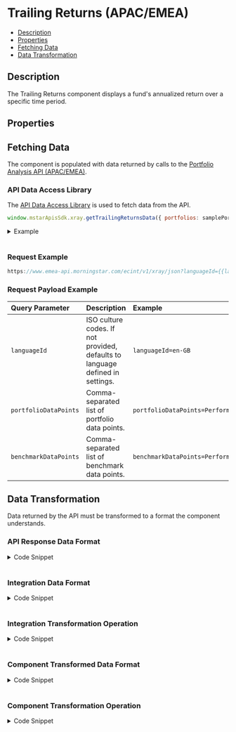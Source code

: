 
<Meta title="TrailingReturns" component={TrailingReturns} />

<style> {
  `
    details {
      padding: 10px;
      font-weight: bold;
      color: white;
      background: #3c3c3c;
    }
    summary {
      font-family: "Nunito Sans","San Francisco",BlinkMacSystemFont,"Segoe UI","Helvetica Neue",Helvetica,Arial,sans-serif;
      cursor: pointer;
    }
    .summary-text {
      padding-left: 5px;
      font-size: 15px;
    }
    .v-application--wrap {
        min-height: 100%
    }
  `}
  
</style>

# Trailing Returns (APAC/EMEA)

- [Description](#description)
- [Properties](#properties)
- [Fetching Data](#fetching-data)
- [Data Transformation](#data-transformation)

## Description
The Trailing Returns component displays a fund's annualized return over a specific time period.

<Canvas withSource="open" withToolbar>
  <Story id="components-trailing-returns--story-details"></Story>
</Canvas>

## Properties

<ArgsTable of={TrailingReturns} />

## Fetching Data

The component is populated with data returned by calls to the <a href={PORTFOLIO_ANALYSIS_EMEA_URL} target="_blank">Portfolio Analysis API (APAC/EMEA)</a>.
<!--
- [API Data Access Library](#api-data-access-library)
- [Request Example](#request)
- [Request Payload Example](#request-payload)
-->
### API Data Access Library

The <a href={DATA_ACCESS_LIBRARY} target="_blank">API Data Access Library</a> is used to fetch data from the API.

``` javascript dark
window.mstarApisSdk.xray.getTrailingReturnsData({ portfolios: samplePortfolio });
```
<details>
  <summary><span class="summary-text">Example</span></summary>

``` javascript dark
const samplePortfolio = {
    type: 3,
    benchmarkId: 'XIUSA0010V',
    holdings: [
        {
            identifier: 'F0GBR052QA',
            identifierType: 'MSID',
            amount: 5000,
        },
        {
            identifier: 'F000000EY1',
            identifierType: 'MSID',
            amount: 2500,
        },
        {
            identifier: 'F00000OXG7',
            identifierType: 'MSID',
            amount: 2000,
        },
        {
            identifier: 'F00000TWNO',
            identifierType: 'MSID',
            amount: 10000,
        },
    ],
    name: 'UK demo portfolio - amount',
};
window.mstarApisSdk.xray.getTrailingReturnsData({ portfolios: samplePortfolio });
```
</details>
&nbsp;

### Request Example

```javascript dark
https://www.emea-api.morningstar.com/ecint/v1/xray/json?languageId={{languageId}}&portfolioDataPoints={{portfolioDataPoints}}&benchmarkDataPoints={{benchmarkDataPoints}}

```
### Request Payload Example

| Query Parameter | Description|Example |
| :----------- | :--------| :----------- | 
| `languageId` |	ISO culture codes. If not provided, defaults to language defined in settings. |`languageId=en-GB` |
| `portfolioDataPoints` |Comma-separated list of portfolio data points.|`portfolioDataPoints=PerformanceReturn` | 
| `benchmarkDataPoints` | Comma-separated list of benchmark data points.|`benchmarkDataPoints=PerformanceReturn` |

## Data Transformation

Data returned by the API must be transformed to a format the component understands.
<!--
- [API Response Data Format](#api-response-data-format)
- [Integration Data Format](#integration-data-format) 
- [Integration Transformation Operation](#integration-transformation-operation) 
- [Component Transformed Data Format](#component-transformed-data-format) 
- [Component Transformation Operation](#component-transformation-operation) 
-->
### API Response Data Format
<details>
  <summary><span class="summary-text">Code Snippet</span></summary>

```json dark
{
    "trailingPerformance": [
        {
            "type": "MonthEnd",
            "returnType": "TotalReturn",
            "currencyId": "GBP",
            "endDate": "2022-06-30",
            "returns": [
                {
                    "timePeriod": "M0",
                    "value": -8.60358
                },
                {
                    "timePeriod": "M1",
                    "value": -2.75861
                },
                {
                    "timePeriod": "M2",
                    "value": -3.94606
                },
                {
                    "timePeriod": "M3",
                    "value": -5.03136
                },
                {
                    "timePeriod": "M6",
                    "value": -8.60358
                },
                {
                    "timePeriod": "M12",
                    "value": -7.70734
                },
                {
                    "timePeriod": "M36",
                    "value": 1.12603
                },
                {
                    "timePeriod": "M60",
                    "value": 1.35404
                },
                {
                    "timePeriod": "M120",
                    "value": 5.79128
                }
            ]
        }
    ],
    "benchmark": [
        {
            "trailingPerformance": [
                {
                    "type": "MonthEnd",
                    "returnType": "TotalReturn",
                    "currencyId": "GBP",
                    "endDate": "2022-06-30",
                    "returns": [
                        {
                            "timePeriod": "M0",
                            "value": -11.34153
                        },
                        {
                            "timePeriod": "M1",
                            "value": -5.2134
                        },
                        {
                            "timePeriod": "M2",
                            "value": -5.50366
                        },
                        {
                            "timePeriod": "M3",
                            "value": -9.13271
                        },
                        {
                            "timePeriod": "M6",
                            "value": -11.34153
                        },
                        {
                            "timePeriod": "M12",
                            "value": -2.55886
                        },
                        {
                            "timePeriod": "M36",
                            "value": 8.68141
                        },
                        {
                            "timePeriod": "M60",
                            "value": 9.12674
                        },
                        {
                            "timePeriod": "M120",
                            "value": 12.34814
                        }
                    ]
                }
            ]
        }
    ]
}
```
</details>
&nbsp;

### Integration Data Format
<details>
  <summary><span class="summary-text">Code Snippet</span></summary>

```json dark
{
    "portfolio": [
        {
            "timePeriod": "M0",
            "value": -8.60358
        },
        {
            "timePeriod": "M1",
            "value": -2.75861
        },
        {
            "timePeriod": "M2",
            "value": -3.94606
        },
        {
            "timePeriod": "M3",
            "value": -5.03136
        },
        {
            "timePeriod": "M6",
            "value": -8.60358
        },
        {
            "timePeriod": "M12",
            "value": -7.70734
        },
        {
            "timePeriod": "M36",
            "value": 1.12603
        },
        {
            "timePeriod": "M60",
            "value": 1.35404
        },
        {
            "timePeriod": "M120",
            "value": 5.79128
        }
    ],
    "benchmark": [
        {
            "timePeriod": "M0",
            "value": -11.34153
        },
        {
            "timePeriod": "M1",
            "value": -5.2134
        },
        {
            "timePeriod": "M2",
            "value": -5.50366
        },
        {
            "timePeriod": "M3",
            "value": -9.13271
        },
        {
            "timePeriod": "M6",
            "value": -11.34153
        },
        {
            "timePeriod": "M12",
            "value": -2.55886
        },
        {
            "timePeriod": "M36",
            "value": 8.68141
        },
        {
            "timePeriod": "M60",
            "value": 9.12674
        },
        {
            "timePeriod": "M120",
            "value": 12.34814
        }
    ]
}
```
</details>
&nbsp;

### Integration Transformation Operation
<details>
  <summary><span class="summary-text">Code Snippet</span></summary>

```javascript dark
function getTrailingReturnsData(xrayData) {
    return getComponentData(
        xrayData,
        'trailingPerformance[0].returns',
        'benchmark[0].trailingPerformance[0].returns',
    );
}
```
</details>
&nbsp;

### Component Transformed Data Format
<details>
  <summary><span class="summary-text">Code Snippet</span></summary>

```json dark
[
    {
        "portfolio": -2.75861,
        "benchmark": -5.2134,
        "timePeriod": "1 Month"
    },
    {
        "portfolio": -5.03136,
        "benchmark": -9.13271,
        "timePeriod": "3 Months"
    },
    {
        "portfolio": -8.60358,
        "benchmark": -11.34153,
        "timePeriod": "6 Months"
    },
    {
        "portfolio": -7.70734,
        "benchmark": -2.55886,
        "timePeriod": "1 Year"
    },
    {
        "portfolio": -8.60358,
        "benchmark": -11.34153,
        "timePeriod": "YTD"
    },
    {
        "portfolio": 1.12603,
        "benchmark": 8.68141,
        "timePeriod": "3 Years Annualised"
    },
    {
        "portfolio": 1.35404,
        "benchmark": 9.12674,
        "timePeriod": "5 Years Annualised"
    },
    {
        "portfolio": 5.79128,
        "benchmark": 12.34814,
        "timePeriod": "10 Years Annualised"
    }
]
```
</details>
&nbsp;

### Component Transformation Operation
<details>
  <summary><span class="summary-text">Code Snippet</span></summary>

```javascript dark
    parsedModelData() {
        if (this.modelData) {
            let tableData = [];
            const rawData = this.modelData;
            const { portfolio, benchmark } = rawData;
            tableData = this.dataPoints.map((data) => {
                const portfolioData = portfolio.find(
                    (item) => item.timePeriod === data,
                ) || {};
                const benchmarkData = benchmark.find(
                    (item) => item.timePeriod === data,
                ) || {};
                return {
                    portfolio: this.formatNumber(portfolioData?.value) || '-',
                    benchmark: this.formatNumber(benchmarkData?.value)|| '-',
                    timePeriod: trailingReturnsMapping.dataPoints[data],
                };
            });
            return tableData;
        }
    return null;
    }
```
</details>
&nbsp;

